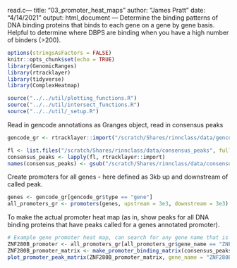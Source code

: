 read.c---
title: "03_promoter_heat_maps"
author: "James Pratt"
date: "4/14/2021"
output: html_document
---
Determine the binding patterns of DNA binding proteins that binds to each gene on a gene by gene basis. Helpful to determine where DBPS are binding when you have a high number of binders (>200). 

```r
options(stringsAsFactors = FALSE)
knitr::opts_chunk$set(echo = TRUE)
library(GenomicRanges)
library(rtracklayer)
library(tidyverse)
library(ComplexHeatmap)

source("../../util/plotting_functions.R")
source("../../util/intersect_functions.R")
source("../../util/_setup.R")
```

Read in gencode annotations as Granges object, read in consensus peaks

```r
gencode_gr <- rtracklayer::import("/scratch/Shares/rinnclass/data/gencode.v32.annotation.gtf")

fl <- list.files("/scratch/Shares/rinnclass/data/consensus_peaks", full.names = TRUE)
consensus_peaks <- lapply(fl, rtracklayer::import)
names(consensus_peaks) <- gsub("/scratch/Shares/rinnclass/data/consensus_peaks/|.bed", "", fl)
```

Create promoters for all genes - here defined as 3kb up and downstream of called peak.

```r
genes <- gencode_gr[gencode_gr$type == "gene"]
all_promoters_gr <- promoters(genes, upstream = 3e3, downstream = 3e3)
```

To make the actual promoter heat map (as in, show peaks for all DNA binding proteins that have peaks called for a genes annotated promoter).

```r
# Example gene promoter heat map, can search for any gene name that is in the all_promoters_gr - use the num_peaks_df to determine genes of interest. 
ZNF280B_promoter <- all_promoters_gr[all_promoters_gr$gene_name == "ZNF280B"]
ZNF280B_promoter_matrix <- make_promoter_binding_matrix(consensus_peaks, ZNF280B_promoter)
plot_promoter_peak_matrix(ZNF280B_promoter_matrix, gene_name = "ZNF280B", save_pdf = TRUE)
```